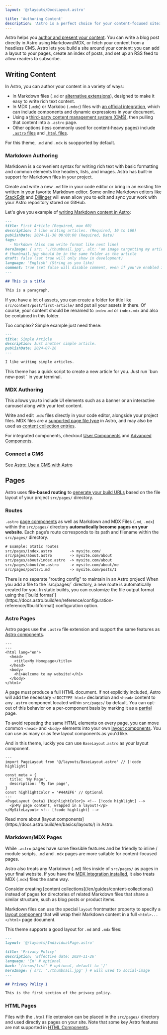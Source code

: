 ```yaml
---
layout: '@/layouts/DocsLayout.astro'

title: 'Authoring Content'
description: 'Astro is a perfect choice for your content-focused site: blogs, marketing sites, portfolios, and more!'
---
```



Astro helps you [author and present your content](https://docs.astro.build/en/guides/content/). You can write a blog post directly in Astro using Markdown/MDX, or fetch your content from a headless CMS. Astro lets you build a site around your content: you can add a layout to your pages, create an index of posts, and set up an RSS feed to allow readers to subscribe.

## Writing Content

In Astro, you can author your content in a variety of ways: 
- In Markdown files (`.md` or [alternative extensions](https://docs.astro.build/en/guides/markdown-content/)), designed to make it easy to write rich text content.
- In MDX (`.mdx`) or Markdoc (`.mdoc`) files with [an official integration](https://docs.astro.build/en/guides/integrations-guide/), which can include components and dynamic expressions in your document.
- Using a [third-party content management system (CMS)](https://docs.astro.build/en/guides/content/#headless-cms-authoring), then pulling that content into a `.astro` page.
- Other options (less commonly used for content-heavy pages) include [`.astro` files](https://docs.astro.build/en/basics/astro-pages/#astro-pages) and [`.html` files](https://docs.astro.build/en/basics/astro-pages/#html-pages).

For this theme, `.md` and `.mdx` is suopported by default.

### Markdown Authoring

Markdown is a convenient syntax for writing rich text with basic formatting and common elements like headers, lists, and images. Astro has built-in support for Markdown files in your project.

Create and write a new `.md` file in your code editor or bring in an existing file written in your favorite Markdown editor. Some online Markdown editors like [StackEdit](https://stackedit.io/) and [Dillinger](https://dillinger.io) will even allow you to edit and sync your work with your Astro repository stored on GitHub.

Let's give you example of [writing Markdown content in Astro](https://docs.astro.build/en/guides/markdown-content/):

```markdown title="src/content/post/first-article.md"
---
title: First Article (Required, max 60)
description: I like writing articles. (Required, 10 to 160)
publishDate: 2024-11-30 00:08:00 (Required, Date)
tags:
  - Markdown (Also can write format like next line)
heroImage: { src: './thumbnail.jpg', alt: 'an image targetting my article', color: '#B4C6DA' }
# thumbnail.jpg should be in the same folder as the article
draft: false (set true will only show in development)
language: 'English' (String as you like)
comment: true (set false will disable comment, even if you've enabled it in site-config)
---

## This is a title

This is a paragraph.
```

If you have a lot of assets, you can create a folder for title like `src/content/post/first-article/` and put all your assets in there. Of course, your content should be renamed to `index.md` or `index.mdx` and also be contained in this folder.

Too complex? Simple example just need these:

```markdown title="src/content/post/simple-article.md"
---
title: Simple Article
description: Just another simple article.
publishDate: 2024-07-26
---

I like writing simple articles.
```

<Aside type='tip'>
This theme has a quick script to create a new article for you. Just run `bun new-post <post-slug>` in your terminal.
</Aside>

### MDX Authoring

This allows you to include UI elements such as a banner or an interactive carousel along with your text content.

Write and edit `.mdx` files directly in your code editor, alongside your project files. MDX files are a [supported page file type](https://docs.astro.build/en/basics/astro-pages/#supported-page-files) in Astro, and may also be used as [content collection entries](https://docs.astro.build/en/guides/content/#content-collections).

For integrated components, checkout [User Components](/docs/integrations/components) and [Advanced Components](/docs/integrations/advanced).

### Connect a CMS

See [Astro: Use a CMS with Astro](https://docs.astro.build/en/guides/cms/)

## Pages

Astro uses **file-based routing** to [generate your build URLs](https://docs.astro.build/en/guides/routing/) based on the file layout of your project `src/pages/` directory.

### Routes

`.astro` [page components](https://docs.astro.build/en/basics/astro-pages/) as well as Markdown and MDX Files (`.md`, `.mdx`) within the `src/pages/` directory **automatically become pages on your website**. Each page’s route corresponds to its path and filename within the `src/pages/` directory.

```diff
# Example: Static routes
src/pages/index.astro        -> mysite.com/
src/pages/about.astro        -> mysite.com/about
src/pages/about/index.astro  -> mysite.com/about
src/pages/about/me.astro     -> mysite.com/about/me
src/pages/posts/1.md         -> mysite.com/posts/1
```

<Aside type='tip'>
There is no separate "routing config" to maintain in an Astro project! When you add a file to the `src/pages/` directory, a new route is automatically created for you. In static builds, you can customize the file output format using the [`build.format`](https://docs.astro.build/en/reference/configuration-reference/#buildformat) configuration option.
</Aside>

### Astro Pages

Astro pages use the `.astro` file extension and support the same features as [Astro components](https://docs.astro.build/en/basics/astro-components/).

```astro title="src/pages/index.astro"
---
---
<html lang="en">
  <head>
    <title>My Homepage</title>
  </head>
  <body>
    <h1>Welcome to my website!</h1>
  </body>
</html>
```

A page must produce a full HTML document. If not explicitly included, Astro will add the necessary `<!DOCTYPE html>` declaration and `<head>` content to any `.astro` component located within `src/pages/` by default. You can opt-out of this behavior on a per-component basis by marking it as a [partial](#page-partials) page.

To avoid repeating the same HTML elements on every page, you can move common `<head>` and `<body>` elements into your own [layout components](/en/basics/layouts/). You can use as many or as few layout components as you'd like.

And in this theme, luckly you can use `BaseLayout.astro` as your layout component.

```astro title="src/pages/mypage.astro"
---
import PageLayout from '@/layouts/BaseLayout.astro' // [!code highlight]

const meta = {
  title: 'My Page',
  description: 'My fav page',
}
const highlightColor = '#44AEF6' // Optional
---
<PageLayout {meta} {highlightColor}> <!-- [!code highlight] -->
  <p>My page content, wrapped in a layout!</p>
</MySiteLayout> <!-- [!code highlight] -->
```

<Aside type='tip'>Read more about [layout components](https://docs.astro.build/en/basics/layouts/) in Astro.</Aside>

### Markdown/MDX Pages

While `.astro` pages have some flexsible features and be friendly to inline / module scripts, `.md` and `.mdx` pages are more suitable for content-focused pages.

Astro also treats any Markdown (`.md`) files inside of `src/pages/` as pages in your final website. If you have the [MDX Integration installed](https://docs.astro.build/en/guides/integrations-guide/mdx/#installation), it also treats MDX (`.mdx`) files the same way.

<Aside type='caution'>
Consider creating [content collections](/en/guides/content-collections/) instead of pages for directories of related Markdown files that share a similar structure, such as blog posts or product items.
</Aside>

Markdown files can use the special `layout` frontmatter property to specify a [layout component](https://docs.astro.build/en/basics/layouts/) that will wrap their Markdown content in a full `<html>...</html>` page document.

This theme supports a good layout for `.md` and `.mdx` files:

```markdown title="src/pages/terms/privacy.md"
---
layout: '@/layouts/IndividualPage.astro'

title: 'Privacy Policy'
description: 'Effective date: 2024-11-26'
language: 'En' # optional
back: '/terms/list' # optional, default to '/'
heroImage: { src: './thumbnail.jpg' } # will used to social-image
---

## Privacy Policy 1

This is the first section of the privacy policy.
```

### HTML Pages

Files with the `.html` file extension can be placed in the `src/pages/` directory and used directly as pages on your site. Note that some key Astro features are not supported in [HTML Components](https://docs.astro.build/en/basics/astro-components/#html-components).
